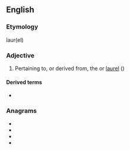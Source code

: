 ==English==

===Etymology===
laur(el) {{suffix|en||ic}}

===Adjective===
{{en-adj}}

# Pertaining to, or derived from, the {{vern|European bay}} or [[laurel]] ({{taxlink|Laurus nobilis|species|noshow=1}})

====Derived terms====
* {{l|en|lauric acid}}

===Anagrams===
* {{l|en|curial}}
* {{l|en|Ulrica}}
* {{l|en|uracil}}
* {{l|en|Uralic}}